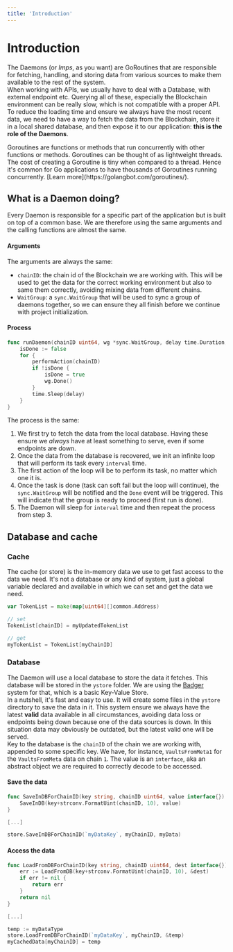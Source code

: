 ```yaml
---
title: 'Introduction'
---
```



# Introduction
The Daemons (or _Imps_, as you want) are GoRoutines that are responsible for fetching, handling, and storing data from various sources to make them available to the rest of the system.  
When working with APIs, we usually have to deal with a Database, with external endpoint etc. Querying all of these, especially the Blockchain environment can be really slow, which is not compatible with a proper API.  
To reduce the loading time and ensure we always have the most recent data, we need to have a way to fetch the data from the Blockchain, store it in a local shared database, and then expose it to our application: **this is the role of the Daemons**.

<Callout type="info">
	Goroutines are functions or methods that run concurrently with other functions or methods. Goroutines can be thought of as lightweight threads. The cost of creating a Goroutine is tiny when compared to a thread. Hence it's common for Go applications to have thousands of Goroutines running concurrently. [Learn more](https://golangbot.com/goroutines/).
</Callout>

## What is a Daemon doing?
Every Daemon is responsible for a specific part of the application but is built on top of a common base. We are therefore using the same arguments and the calling functions are almost the same.  

#### Arguments
The arguments are always the same:
- `chainID`: the chain id of the Blockchain we are working with. This will be used to get the data for the correct working environment but also to same them correctly, avoiding mixing data from different chains.
- `WaitGroup`: a `sync.WaitGroup` that will be used to sync a group of daemons together, so we can ensure they all finish before we continue with project initialization.

#### Process
```go
func runDaemon(chainID uint64, wg *sync.WaitGroup, delay time.Duration, performAction func(chainID uint64)) {
	isDone := false
	for {
		performAction(chainID)
		if !isDone {
			isDone = true
			wg.Done()
		}
		time.Sleep(delay)
	}
}
```

The process is the same:
1. We first try to fetch the data from the local database. Having these ensure we *always* have at least something to serve, even if some endpoints are down.
2. Once the data from the database is recovered, we init an infinite loop that will perform its task every `interval` time.
3. The first action of the loop will be to perform its task, no matter which one it is.
4. Once the task is done (task can soft fail but the loop will continue), the `sync.WaitGroup` will be notified and the `Done` event will be triggered. This will indicate that the group is ready to proceed (first run is done).
5. The Daemon will sleep for `interval` time and then repeat the process from step 3.

## Database and cache
### Cache
The cache (or store) is the in-memory data we use to get fast access to the data we need. It's not a database or any kind of system, just a global variable declared and available in which we can set and get the data we need.
```go
var TokenList = make(map[uint64][]common.Address)

// set
TokenList[chainID] = myUpdatedTokenList

// get
myTokenList = TokenList[myChainID]
```


### Database
The Daemon will use a local database to store the data it fetches. This database will be stored in the `ystore` folder. We are using the [Badger](https://github.com/dgraph-io/badger) system for that, which is a basic Key-Value Store.  
In a nutshell, it's fast and easy to use. It will create some files in the `ystore` directory to save the data in it. This system ensure we always have the latest **valid** data available in all circumstances, avoiding data loss or endpoints being down because one of the data sources is down. In this situation data may obviously be outdated, but the latest valid one will be served.  
Key to the database is the `chainID` of the chain we are working with, appended to some specific key. We have, for instance, `VaultsFromMeta1` for the `VaultsFromMeta` data on chain `1`. The value is an `interface`, aka an abstract object we are required to correctly decode to be accessed.

#### Save the data
```go
func SaveInDBForChainID(key string, chainID uint64, value interface{}) {
	SaveInDB(key+strconv.FormatUint(chainID, 10), value)
}

[...]

store.SaveInDBForChainID(`myDataKey`, myChainID, myData)
```


#### Access the data
```go
func LoadFromDBForChainID(key string, chainID uint64, dest interface{}) error {
	err := LoadFromDB(key+strconv.FormatUint(chainID, 10), &dest)
	if err != nil {
		return err
	}
	return nil
}

[...]

temp := myDataType
store.LoadFromDBForChainID(`myDataKey`, myChainID, &temp)
myCachedData[myChainID] = temp
```